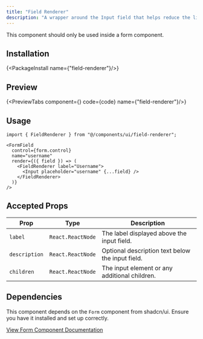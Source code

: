 ```yaml
---
title: "Field Renderer"
description: "A wrapper around the Input field that helps reduce the lines of code, so you don't have to use each component from shadcn Form like FormControl, FormDescription, FormItem, FormLabel, and FormMessage."
---
```




<Callout title="Usage Restriction">
  This component should only be used inside a form component.
</Callout>

## Installation

{<PackageInstall name={"field-renderer"}/>}

## Preview

{<PreviewTabs component={<FieldRendererForm />} code={code} name={"field-renderer"}/>}

## Usage

```tsx
import { FieldRenderer } from "@/components/ui/field-renderer";
```

```tsx
<FormField
  control={form.control}
  name="username"
  render={({ field }) => (
    <FieldRenderer label="Username">
      <Input placeholder="username" {...field} />
    </FieldRenderer>
  )}
/>
```

## Accepted Props

| Prop          | Type              | Description                                      |
| ------------- | ----------------- | ------------------------------------------------ |
| `label`       | `React.ReactNode` | The label displayed above the input field.       |
| `description` | `React.ReactNode` | Optional description text below the input field. |
| `children`    | `React.ReactNode` | The input element or any additional children.    |

## Dependencies

This component depends on the `Form` component from shadcn/ui. Ensure you have it installed and set up correctly.

[View Form Component Documentation](https://ui.shadcn.com/docs/components/form)
